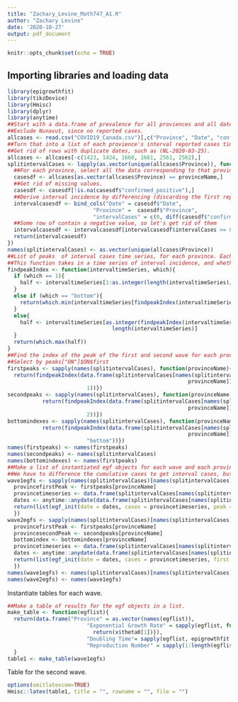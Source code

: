 ```yaml
---
title: "Zachary_Levine_Math747_A1.R"
author: "Zachary Levine"
date: '2020-10-27'
output: pdf_document
---
```


```r
knitr::opts_chunk$set(echo = TRUE)
```

## Importing libraries and loading data

```r
library(epigrowthfit)
library(tikzDevice)
library(Hmisc)
library(dplyr)
library(anytime)
##Start with a data.frame of prevalence for all proviences and all dates.
##Exclude Nunavut, since no reported cases.
allcases <- read.csv("COVID19_Canada.csv")[,c("Province", "Date", "confirmed_positive")]
##Turn that into a list of each provience's interval reported cases time series.
##Get rid of rows with duplicate dates, such as (NL-2020-03-25).
allcases <- allcases[-c(1423, 1424, 1660, 1661, 2561, 2562),]
splitintervalCases <- lapply(as.vector(unique(allcases$Province)), function(provinceName){
  ##For each province, select all the data corresponding to that province.
  casesdf <- allcases[as.vector(allcases$Province) == provinceName,]
  ##Get rid of missing values.
  casesdf <- casesdf[!is.na(casesdf$"confirmed_positive"),]
  ##Derive interval incidence by differencing (discarding the first reported entry to align all the columns and keep them the same length), keeping the column for each provience as a check to make sure we're doing everthing properly.
  intervalcasesdf <- bind_cols("Date" = casesdf$"Date",
                           "Province" =  casesdf$"Province",
                           "intervalCases" = c(0, diff(casesdf$"confirmed_positive", lag = 1)))
  ##Some row of contain a negative value, so let's get rid of them
  intervalcasesdf <- intervalcasesdf[intervalcasesdf$intervalCases >= 0,]
  return(intervalcasesdf)
})
names(splitintervalCases) <- as.vector(unique(allcases$Province))
##List of peaks  of interval cases time series, for each province. Each province corresponds to a list with the first element as index of the peak of the first wave for that province, and the second as the index of the peak of the second wave for that province.
##This function takes in a time series of interval incidence, and whether or not we want to select the first peak, or the second. It then cuts the data frame in half and either grabs index of the maximum in first peak for the first wave, or in the second for the second wave.
findpeakIndex <- function(intervaltimeSeries, which){
  if (which == 1){
    half <- intervaltimeSeries[1:as.integer(length(intervaltimeSeries)/2)]
  }
  else if (which == "bottom"){
    return(which.min(intervaltimeSeries[findpeakIndex(intervaltimeSeries, which = 1):length(intervaltimeSeries)]))
  }
  else{
    half <- intervaltimeSeries[as.integer(findpeakIndex(intervaltimeSeries, which = 1)):
                                 length(intervaltimeSeries)]
  }
  return(which.max(half))
}
##Find the index of the peak of the first and second wave for each province.
##Select by peaks["ON"]$ON$first
firstpeaks <- sapply(names(splitintervalCases), function(provinceName){
  return(findpeakIndex(data.frame(splitintervalCases[names(splitintervalCases) ==
                                                         provinceName])[,paste0(provinceName,".intervalCases")],
                         1))})
secondpeaks <- sapply(names(splitintervalCases), function(provinceName){
           return(findpeakIndex(data.frame(splitintervalCases[names(splitintervalCases) ==
                                                         provinceName])[,paste0(provinceName,".intervalCases")],
                         2))})
bottomindexes <- sapply(names(splitintervalCases), function(provinceName){
           return(findpeakIndex(data.frame(splitintervalCases[names(splitintervalCases) ==
                                                         provinceName])[,paste0(provinceName,".intervalCases")],
                         "bottom"))})
names(firstpeaks) <- names(firstpeaks)
names(secondpeaks) <- names(splitintervalCases)
names(bottomindexes) <- names(firstpeaks)
##Make a list of instantiated egf objects for each wave and each province.
##We have to difference the cumulative cases to get interval cases, but in doing so we get rid of the first case report. Set it to zero to make the data frame with all columns of the same length, but get rid of it before initializing egf objects.
wave1egfs <- sapply(names(splitintervalCases)[names(splitintervalCases) != "NU"], function(provinceName){
  provincefirstPeak <- firstpeaks[provinceName]
  provincetimeseries <- data.frame(splitintervalCases[names(splitintervalCases) == provinceName])[3][,1][2:length(data.frame(splitintervalCases[names(splitintervalCases) == provinceName])[3][,1])]
  dates <- anytime::anydate(data.frame(splitintervalCases[names(splitintervalCases) == provinceName])[1][,1])
  return(list(egf_init(date = dates, cases = provincetimeseries, peak = provincefirstPeak)))
  })
wave2egfs <- sapply(names(splitintervalCases)[names(splitintervalCases) != "NU"], function(provinceName){
  provincefirstPeak <- firstpeaks[provinceName]
  provincesecondPeak <- secondpeaks[provinceName]
  bottomindex <- bottomindexes[provinceName]
  provincetimeseries <- data.frame(splitintervalCases[names(splitintervalCases) == provinceName])[3][,1][2:length(data.frame(splitintervalCases[names(splitintervalCases) == provinceName])[3][,1])]
  dates <- anytime::anydate(data.frame(splitintervalCases[names(splitintervalCases) == provinceName])[1][,1])
  return(list(egf_init(date = dates, cases = provincetimeseries, first = bottomindex, last = length(provincetimeseries), peak = provincesecondPeak)))
  })
names(wave1egfs) <- names(splitintervalCases)[names(splitintervalCases) != "NU"]
names(wave2egfs) <- names(wave1egfs)
```

Instantiate tables for each wave.
```r
##Make a table of results for the egf objects in a list.
make_table <- function(egflist){
  return(data.frame("Province" = as.vector(names(egflist)),
                         "Exponential Growth Rate" = sapply(egflist, function(x){
                           return(x$theta0[1])}),
                         "Doubling Time"= sapply(egflist, epigrowthfit::compute_doubling_time),
                         "Reproduction Number" = sapply(1:length(egflist), function(x){return(1)})))
  }
table1 <- make_table(wave1egfs)
```

Table for the second wave.
```r
options(omitlatexcom=TRUE)
Hmisc::latex(table1, title = "", rowname = "", file = "")
```